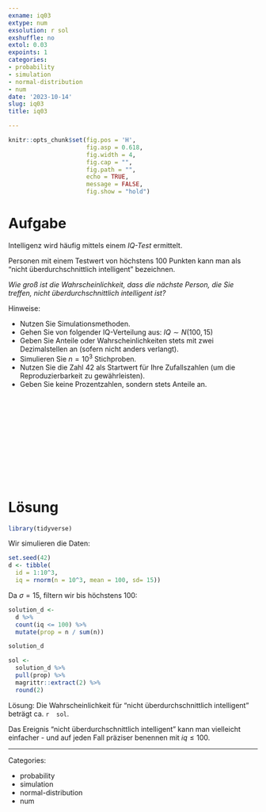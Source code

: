 ```yaml
---
exname: iq03
extype: num
exsolution: r sol
exshuffle: no
extol: 0.03
expoints: 1
categories:
- probability
- simulation
- normal-distribution
- num
date: '2023-10-14'
slug: iq03
title: iq03

---
```








```r
knitr::opts_chunk$set(fig.pos = 'H',
                      fig.asp = 0.618,
                      fig.width = 4,
                      fig.cap = "", 
                      fig.path = "",
                      echo = TRUE, 
                      message = FALSE,
                      fig.show = "hold")
```







# Aufgabe

Intelligenz wird häufig mittels einem *IQ-Test* ermittelt.

Personen mit einem Testwert von höchstens 100 Punkten kann man als "nicht überdurchschnittlich intelligent" bezeichnen.

*Wie groß ist die Wahrscheinlichkeit, dass die nächste Person, die Sie treffen, nicht überdurchschnittlich intelligent ist?*

Hinweise:

- Nutzen Sie Simulationsmethoden.
- Gehen Sie von folgender IQ-Verteilung aus: $IQ \sim N(100,15)$
- Geben Sie Anteile oder Wahrscheinlichkeiten stets mit zwei Dezimalstellen an (sofern nicht anders verlangt).
- Simulieren Sie $n=10^3$ Stichproben.
- Nutzen Sie die Zahl 42 als Startwert für Ihre Zufallszahlen (um die Reproduzierbarkeit zu gewährleisten).
- Geben Sie keine Prozentzahlen, sondern stets Anteile an.



</br>
</br>
</br>
</br>
</br>
</br>
</br>
</br>
</br>
</br>

# Lösung


```r
library(tidyverse)
```

Wir simulieren die Daten:

```r
set.seed(42)
d <- tibble(
  id = 1:10^3,
  iq = rnorm(n = 10^3, mean = 100, sd= 15))
```


Da $\sigma=15$, filtern wir bis höchstens 100:


```r
solution_d <- 
  d %>% 
  count(iq <= 100) %>% 
  mutate(prop = n / sum(n))

solution_d
```



```r
sol <- 
  solution_d %>% 
  pull(prop) %>% 
  magrittr::extract(2) %>% 
  round(2)
```


Lösung: Die Wahrscheinlichkeit für "nicht überdurchschnittlich intelligent" beträgt ca. `r  sol`.

Das Ereignis  "nicht überdurchschnittlich intelligent" kann man vielleicht einfacher - und auf jeden Fall präziser benennen mit $iq \le 100$.




---

Categories: 

- probability
- simulation
- normal-distribution
- num

